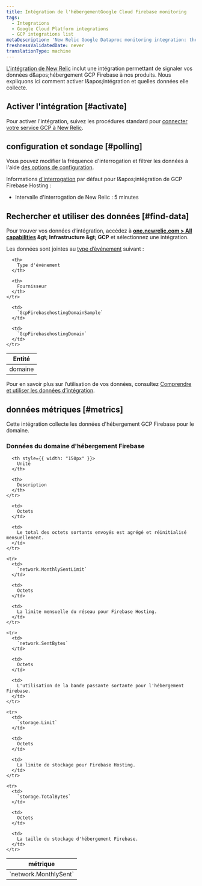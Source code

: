 ```yaml
---
title: Intégration de l'hébergementGoogle Cloud Firebase monitoring
tags:
  - Integrations
  - Google Cloud Platform integrations
  - GCP integrations list
metaDescription: 'New Relic Google Dataproc monitoring integration: the data it reports and how to enable it.'
freshnessValidatedDate: never
translationType: machine
---
```


[L'intégration de New Relic](/docs/infrastructure/introduction-infra-monitoring) inclut une intégration permettant de signaler vos données d&amp;apos;hébergement GCP Firebase à nos produits. Nous expliquons ici comment activer l&amp;apos;intégration et quelles données elle collecte.

## Activer l'intégration [#activate]

Pour activer l'intégration, suivez les procédures standard pour [connecter votre service GCP à New Relic](/docs/connect-google-cloud-platform-services-infrastructure).

## configuration et sondage [#polling]

Vous pouvez modifier la fréquence d'interrogation et filtrer les données à l'aide [des options de configuration](/docs/integrations/new-relic-integrations/getting-started/configure-polling-frequency-data-collection-cloud-integrations).

Informations [d'interrogation](/docs/integrations/google-cloud-platform-integrations/getting-started/polling-intervals-gcp-integrations) par défaut pour l&amp;apos;intégration de GCP Firebase Hosting :

* Intervalle d'interrogation de New Relic : 5 minutes

## Rechercher et utiliser des données [#find-data]

Pour trouver vos données d’intégration, accédez à <DNT>**[one.newrelic.com &gt; All capabilities](https://one.newrelic.com/all-capabilities) &amp;gt; Infrastructure &amp;gt; GCP**</DNT> et sélectionnez une intégration.

Les données sont jointes au [type d’événement](/docs/data-apis/understand-data/new-relic-data-types/#event-data) suivant :

<table>
  <thead>
    <tr>
      <th>
        Entité
      </th>

      <th>
        Type d'événement
      </th>

      <th>
        Fournisseur
      </th>
    </tr>
  </thead>

  <tbody>
    <tr>
      <td>
        domaine
      </td>

      <td>
        `GcpFirebasehostingDomainSample`
      </td>

      <td>
        `GcpFirebasehostingDomain`
      </td>
    </tr>
  </tbody>
</table>

Pour en savoir plus sur l’utilisation de vos données, consultez [Comprendre et utiliser les données d’intégration](/docs/infrastructure/integrations/find-use-infrastructure-integration-data).

## données métriques [#metrics]

Cette intégration collecte les données d'hébergement GCP Firebase pour le domaine.

### Données du domaine d'hébergement Firebase

<table>
  <thead>
    <tr>
      <th style={{ width: "275px" }}>
        métrique
      </th>

      <th style={{ width: "150px" }}>
        Unité
      </th>

      <th>
        Description
      </th>
    </tr>
  </thead>

  <tbody>
    <tr>
      <td>
        `network.MonthlySent`
      </td>

      <td>
        Octets
      </td>

      <td>
        Le total des octets sortants envoyés est agrégé et réinitialisé mensuellement.
      </td>
    </tr>

    <tr>
      <td>
        `network.MonthlySentLimit`
      </td>

      <td>
        Octets
      </td>

      <td>
        La limite mensuelle du réseau pour Firebase Hosting.
      </td>
    </tr>

    <tr>
      <td>
        `network.SentBytes`
      </td>

      <td>
        Octets
      </td>

      <td>
        L'utilisation de la bande passante sortante pour l'hébergement Firebase.
      </td>
    </tr>

    <tr>
      <td>
        `storage.Limit`
      </td>

      <td>
        Octets
      </td>

      <td>
        La limite de stockage pour Firebase Hosting.
      </td>
    </tr>

    <tr>
      <td>
        `storage.TotalBytes`
      </td>

      <td>
        Octets
      </td>

      <td>
        La taille du stockage d'hébergement Firebase.
      </td>
    </tr>
  </tbody>
</table>
